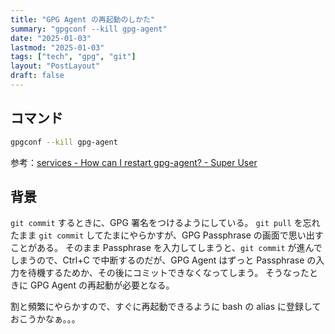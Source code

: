 ```yaml
---
title: "GPG Agent の再起動のしかた"
summary: "gpgconf --kill gpg-agent"
date: "2025-01-03"
lastmod: "2025-01-03"
tags: ["tech", "gpg", "git"]
layout: "PostLayout"
draft: false
---
```


## コマンド

```sh
gpgconf --kill gpg-agent
```

参考：[services - How can I restart gpg-agent? - Super User](https://superuser.com/questions/1075404/how-can-i-restart-gpg-agent)

## 背景

`git commit` するときに、GPG 署名をつけるようにしている。
`git pull` を忘れたまま `git commit` してたまにやらかすが、GPG Passphrase の画面で思い出すことがある。
そのまま Passphrase を入力してしまうと、`git commit` が進んでしまうので、Ctrl+C で中断するのだが、GPG Agent はずっと Passphrase の入力を待機するためか、その後にコミットできなくなってしまう。
そうなったときに GPG Agent の再起動が必要となる。

割と頻繁にやらかすので、すぐに再起動できるように bash の alias に登録しておこうかなぁ。。。
